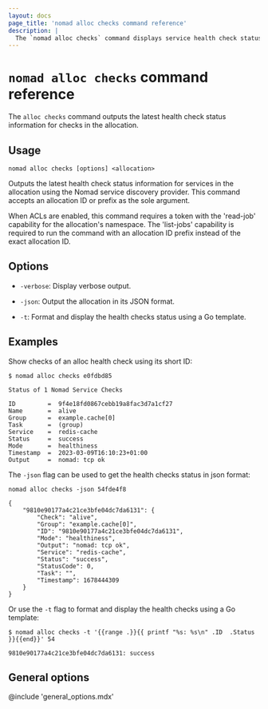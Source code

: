 ```yaml
---
layout: docs
page_title: 'nomad alloc checks command reference'
description: |
  The `nomad alloc checks` command displays service health check status information for an allocation.
---
```


# `nomad alloc checks` command reference


The `alloc checks` command outputs the latest health check status information for checks in the allocation.

## Usage

```plaintext
nomad alloc checks [options] <allocation>
```

Outputs the latest health check status information for services in the allocation
using the Nomad service discovery provider. This command accepts an allocation
ID or prefix as the sole argument.

When ACLs are enabled, this command requires a token with the 'read-job' capability
for the allocation's namespace. The 'list-jobs' capability is required to run the
command with an allocation ID prefix instead of the exact allocation ID.

## Options

- `-verbose`: Display verbose output.

- `-json`: Output the allocation in its JSON format.

- `-t`: Format and display the health checks status using a Go template.

## Examples

Show checks of an alloc health check using its short ID:

```shell-session
$ nomad alloc checks e0fdbd85

Status of 1 Nomad Service Checks

ID         =  9f4e18fd0867cebb19a8fac3d7a1cf27
Name       =  alive
Group      =  example.cache[0]
Task       =  (group)
Service    =  redis-cache
Status     =  success
Mode       =  healthiness
Timestamp  =  2023-03-09T16:10:23+01:00
Output     =  nomad: tcp ok
```

The `-json` flag can be used to get the health checks status in json format:

```shell-session
nomad alloc checks -json 54fde4f8

{
    "9810e90177a4c21ce3bfe04dc7da6131": {
        "Check": "alive",
        "Group": "example.cache[0]",
        "ID": "9810e90177a4c21ce3bfe04dc7da6131",
        "Mode": "healthiness",
        "Output": "nomad: tcp ok",
        "Service": "redis-cache",
        "Status": "success",
        "StatusCode": 0,
        "Task": "",
        "Timestamp": 1678444309
    }
}
```

Or use the `-t` flag to format and display the health checks using a Go template:

```shell-session
$ nomad alloc checks -t '{{range .}}{{ printf "%s: %s\n" .ID  .Status }}{{end}}' 54

9810e90177a4c21ce3bfe04dc7da6131: success
```

## General options

@include 'general_options.mdx'
